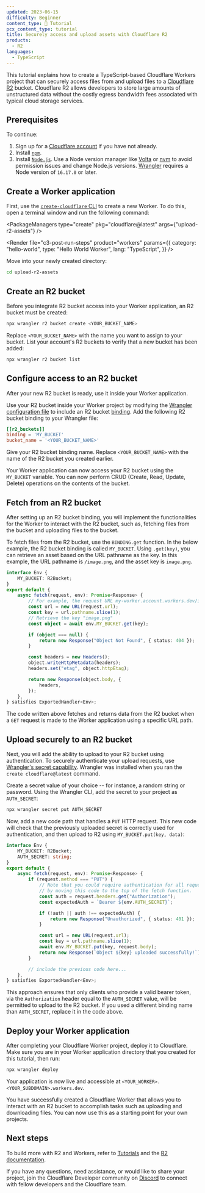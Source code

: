 ```yaml
---
updated: 2023-06-15
difficulty: Beginner
content_type: 📝 Tutorial
pcx_content_type: tutorial
title: Securely access and upload assets with Cloudflare R2
products:
  - R2
languages:
  - TypeScript
---
```



This tutorial explains how to create a TypeScript-based Cloudflare Workers project that can securely access files from and upload files to a [Cloudflare R2](/r2/) bucket. Cloudflare R2 allows developers to store large amounts of unstructured data without the costly egress bandwidth fees associated with typical cloud storage services.

## Prerequisites

To continue:

1. Sign up for a [Cloudflare account](https://dash.cloudflare.com/sign-up/workers-and-pages) if you have not already.
2. Install [`npm`](https://docs.npmjs.com/getting-started).
3. Install [`Node.js`](https://nodejs.org/en/). Use a Node version manager like [Volta](https://volta.sh/) or [nvm](https://github.com/nvm-sh/nvm) to avoid permission issues and change Node.js versions. [Wrangler](/workers/wrangler/install-and-update/) requires a Node version of `16.17.0` or later.

## Create a Worker application

First, use the [`create-cloudflare` CLI](https://github.com/cloudflare/workers-sdk/tree/main/packages/create-cloudflare) to create a new Worker. To do this, open a terminal window and run the following command:

<PackageManagers
	type="create"
	pkg="cloudflare@latest"
	args={"upload-r2-assets"}
/>

<Render
	file="c3-post-run-steps"
	product="workers"
	params={{
		category: "hello-world",
		type: "Hello World Worker",
		lang: "TypeScript",
	}}
/>

Move into your newly created directory:

```sh
cd upload-r2-assets
```

## Create an R2 bucket

Before you integrate R2 bucket access into your Worker application, an R2 bucket must be created:

```sh
npx wrangler r2 bucket create <YOUR_BUCKET_NAME>
```

Replace `<YOUR_BUCKET_NAME>` with the name you want to assign to your bucket. List your account's R2 buckets to verify that a new bucket has been added:

```sh
npx wrangler r2 bucket list
```

## Configure access to an R2 bucket

After your new R2 bucket is ready, use it inside your Worker application.

Use your R2 bucket inside your Worker project by modifying the [Wrangler configuration file](/workers/wrangler/configuration/) to include an R2 bucket [binding](/workers/runtime-apis/bindings/). Add the following R2 bucket binding to your Wrangler file:

<WranglerConfig>

```toml
[[r2_buckets]]
binding = 'MY_BUCKET'
bucket_name = '<YOUR_BUCKET_NAME>'
```

</WranglerConfig>

Give your R2 bucket binding name. Replace `<YOUR_BUCKET_NAME>` with the name of the R2 bucket you created earlier.

Your Worker application can now access your R2 bucket using the `MY_BUCKET` variable. You can now perform CRUD (Create, Read, Update, Delete) operations on the contents of the bucket.

## Fetch from an R2 bucket

After setting up an R2 bucket binding, you will implement the functionalities for the Worker to interact with the R2 bucket, such as, fetching files from the bucket and uploading files to the bucket.

To fetch files from the R2 bucket, use the `BINDING.get` function. In the below example, the R2 bucket binding is called `MY_BUCKET`. Using `.get(key)`, you can retrieve an asset based on the URL pathname as the key. In this example, the URL pathname is `/image.png`, and the asset key is `image.png`.

```ts
interface Env {
	MY_BUCKET: R2Bucket;
}
export default {
	async fetch(request, env): Promise<Response> {
		// For example, the request URL my-worker.account.workers.dev/image.png
		const url = new URL(request.url);
		const key = url.pathname.slice(1);
		// Retrieve the key "image.png"
		const object = await env.MY_BUCKET.get(key);

		if (object === null) {
			return new Response("Object Not Found", { status: 404 });
		}

		const headers = new Headers();
		object.writeHttpMetadata(headers);
		headers.set("etag", object.httpEtag);

		return new Response(object.body, {
			headers,
		});
	},
} satisfies ExportedHandler<Env>;
```

The code written above fetches and returns data from the R2 bucket when a `GET` request is made to the Worker application using a specific URL path.

## Upload securely to an R2 bucket

Next, you will add the ability to upload to your R2 bucket using authentication. To securely authenticate your upload requests, use [Wrangler's secret capability](/workers/wrangler/commands/#secret). Wrangler was installed when you ran the `create cloudflare@latest` command.

Create a secret value of your choice -- for instance, a random string or password. Using the Wrangler CLI, add the secret to your project as `AUTH_SECRET`:

```sh
npx wrangler secret put AUTH_SECRET
```

Now, add a new code path that handles a `PUT` HTTP request. This new code will check that the previously uploaded secret is correctly used for authentication, and then upload to R2 using `MY_BUCKET.put(key, data)`:

```ts
interface Env {
	MY_BUCKET: R2Bucket;
	AUTH_SECRET: string;
}
export default {
	async fetch(request, env): Promise<Response> {
		if (request.method === "PUT") {
			// Note that you could require authentication for all requests
			// by moving this code to the top of the fetch function.
			const auth = request.headers.get("Authorization");
			const expectedAuth = `Bearer ${env.AUTH_SECRET}`;

			if (!auth || auth !== expectedAuth) {
				return new Response("Unauthorized", { status: 401 });
			}

			const url = new URL(request.url);
			const key = url.pathname.slice(1);
			await env.MY_BUCKET.put(key, request.body);
			return new Response(`Object ${key} uploaded successfully!`);
		}

		// include the previous code here...
	},
} satisfies ExportedHandler<Env>;
```

This approach ensures that only clients who provide a valid bearer token, via the `Authorization` header equal to the `AUTH_SECRET` value, will be permitted to upload to the R2 bucket. If you used a different binding name than `AUTH_SECRET`, replace it in the code above.

## Deploy your Worker application

After completing your Cloudflare Worker project, deploy it to Cloudflare. Make sure you are in your Worker application directory that you created for this tutorial, then run:

```sh
npx wrangler deploy
```

Your application is now live and accessible at `<YOUR_WORKER>.<YOUR_SUBDOMAIN>.workers.dev`.

You have successfully created a Cloudflare Worker that allows you to interact with an R2 bucket to accomplish tasks such as uploading and downloading files. You can now use this as a starting point for your own projects.

## Next steps

To build more with R2 and Workers, refer to [Tutorials](/workers/tutorials/) and the [R2 documentation](/r2/).

If you have any questions, need assistance, or would like to share your project, join the Cloudflare Developer community on [Discord](https://discord.cloudflare.com) to connect with fellow developers and the Cloudflare team.
